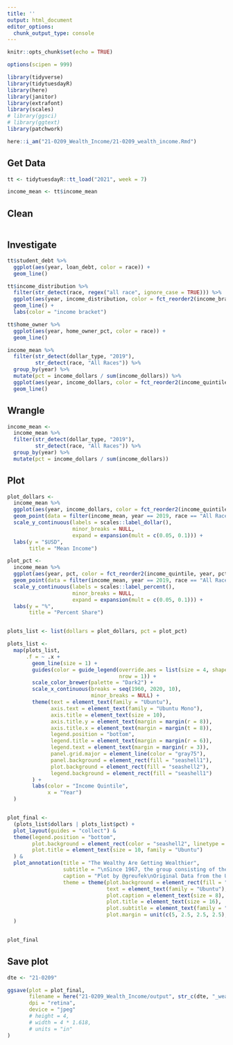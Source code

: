 ```yaml
---
title: ''
output: html_document
editor_options: 
  chunk_output_type: console
---
```


```r
knitr::opts_chunk$set(echo = TRUE)

options(scipen = 999)

library(tidyverse)
library(tidytuesdayR)
library(here)
library(janitor)
library(extrafont)
library(scales)
# library(ggsci)
# library(ggtext)
library(patchwork)

here::i_am("21-0209_Wealth_Income/21-0209_wealth_income.Rmd")

```

## Get Data

```r
tt <- tidytuesdayR::tt_load("2021", week = 7)

income_mean <- tt$income_mean

```

## Clean

```r

```


## Investigate

```r
tt$student_debt %>% 
  ggplot(aes(year, loan_debt, color = race)) +
  geom_line()

tt$income_distribution %>% 
  filter(str_detect(race, regex("all race", ignore_case = TRUE))) %>%
  ggplot(aes(year, income_distribution, color = fct_reorder2(income_bracket, year, income_distribution))) + 
  geom_line() + 
  labs(color = "income bracket")

tt$home_owner %>% 
  ggplot(aes(year, home_owner_pct, color = race)) + 
  geom_line()

income_mean %>% 
  filter(str_detect(dollar_type, "2019"), 
         str_detect(race, "All Races")) %>% 
  group_by(year) %>% 
  mutate(pct = income_dollars / sum(income_dollars)) %>% 
  ggplot(aes(year, income_dollars, color = fct_reorder2(income_quintile, year, income_dollars))) + 
  geom_line() 


```

## Wrangle

```r
income_mean <- 
  income_mean %>% 
  filter(str_detect(dollar_type, "2019"), 
         str_detect(race, "All Races")) %>% 
  group_by(year) %>% 
  mutate(pct = income_dollars / sum(income_dollars))

```



## Plot

```r


plot_dollars <- 
  income_mean %>% 
  ggplot(aes(year, income_dollars, color = fct_reorder2(income_quintile, year, income_dollars))) + 
  geom_point(data = filter(income_mean, year == 2019, race == "All Races"), size = 3) +
  scale_y_continuous(labels = scales::label_dollar(), 
                     minor_breaks = NULL, 
                     expand = expansion(mult = c(0.05, 0.1))) + 
  labs(y = "$USD", 
       title = "Mean Income")

plot_pct <- 
  income_mean %>% 
  ggplot(aes(year, pct, color = fct_reorder2(income_quintile, year, pct))) + 
  geom_point(data = filter(income_mean, year == 2019, race == "All Races"), size = 3) + 
  scale_y_continuous(labels = scales::label_percent(), 
                     minor_breaks = NULL, 
                     expand = expansion(mult = c(0.05, 0.1))) + 
  labs(y = "%", 
       title = "Percent Share")


plots_list <- list(dollars = plot_dollars, pct = plot_pct)

plots_list <- 
  map(plots_list, 
      .f = ~ .x + 
        geom_line(size = 1) +
        guides(color = guide_legend(override.aes = list(size = 4, shape = NA),
                                    nrow = 1)) +
        scale_color_brewer(palette = "Dark2") + 
        scale_x_continuous(breaks = seq(1960, 2020, 10), 
                           minor_breaks = NULL) + 
        theme(text = element_text(family = "Ubuntu"), 
              axis.text = element_text(family = "Ubuntu Mono"), 
              axis.title = element_text(size = 10), 
              axis.title.y = element_text(margin = margin(r = 8)), 
              axis.title.x = element_text(margin = margin(t = 8)),
              legend.position = "bottom", 
              legend.title = element_text(margin = margin(r = 6)), 
              legend.text = element_text(margin = margin(r = 3)), 
              panel.grid.major = element_line(color = "gray75"),
              panel.background = element_rect(fill = "seashell1"), 
              plot.background = element_rect(fill = "seashell2"), 
              legend.background = element_rect(fill = "seashell1")
        ) +
        labs(color = "Income Quintile", 
             x = "Year") 
  )


plot_final <- 
  (plots_list$dollars | plots_list$pct) +
  plot_layout(guides = "collect") &
  theme(legend.position = "bottom", 
        plot.background = element_rect(color = "seashell2", linetype = "solid"), 
        plot.title = element_text(size = 10, family = "Ubuntu")
  ) &
  plot_annotation(title = "The Wealthy Are Getting Wealthier", 
                  subtitle = "\nSince 1967, the group consisting of the top 5% of all earners in the US have increased their share of wealth \n    both in absolute terms of mean income per group and as a percentange of earnings across quintile groupings.\n\nDollar amounts normalized to 2019",
                  caption = "Plot by @greufek\nOriginal Data from the Urban Institute and US Census Bureau\nData accessed via Tidy Tuesday", 
                  theme = theme(plot.background = element_rect(fill = "seashell2"), 
                                text = element_text(family = "Ubuntu"), 
                                plot.caption = element_text(size = 8), 
                                plot.title = element_text(size = 16), 
                                plot.subtitle = element_text(family = "Ubuntu Thin", size = 10), 
                                plot.margin = unit(c(5, 2.5, 2.5, 2.5), "mm"))
  ) 


plot_final
```


## Save plot 

```r
dte <- "21-0209"

ggsave(plot = plot_final,
       filename = here("21-0209_Wealth_Income/output", str_c(dte, "_wealth_quintiles_comparison_.jpeg")), 
       dpi = "retina",
       device = "jpeg"
       # height = 4, 
       # width = 4 * 1.618, 
       # units = "in"
)


```


